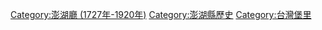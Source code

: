 {{Catnav|頁面分類|歷史|...|台灣清治時期|台灣清治時期行政區劃|台灣堡里}}
{{Catnav|頁面分類|歷史|...|台灣日治時期|台灣日治時期政治|台灣日治時期行政區劃|台灣堡里}}
{{Catnav|頁面分類|歷史|...|台灣清治時期|台灣清治時期行政區劃|台灣清治時期的廳|澎湖廳 (1727年-1920年)}}
{{Catnav|頁面分類|歷史|...|台灣日治時期|台灣日治時期政治|台灣日治時期行政區劃|台灣日治時期的廳|澎湖廳 (1727年-1920年)}}
{{Catnav|頁面分類|歷史|...|台灣歷史|台灣各地歷史|澎湖縣歷史}}
{{Catnav|頁面分類|地理|...|中華民國直轄市|台灣直轄市|澎湖縣|澎湖縣歷史}}
{{catmore}}

[[Category:澎湖廳_(1727年-1920年)|Category:澎湖廳 (1727年-1920年)]]
[[Category:澎湖縣歷史|Category:澎湖縣歷史]]
[[Category:台灣堡里|Category:台灣堡里]]
